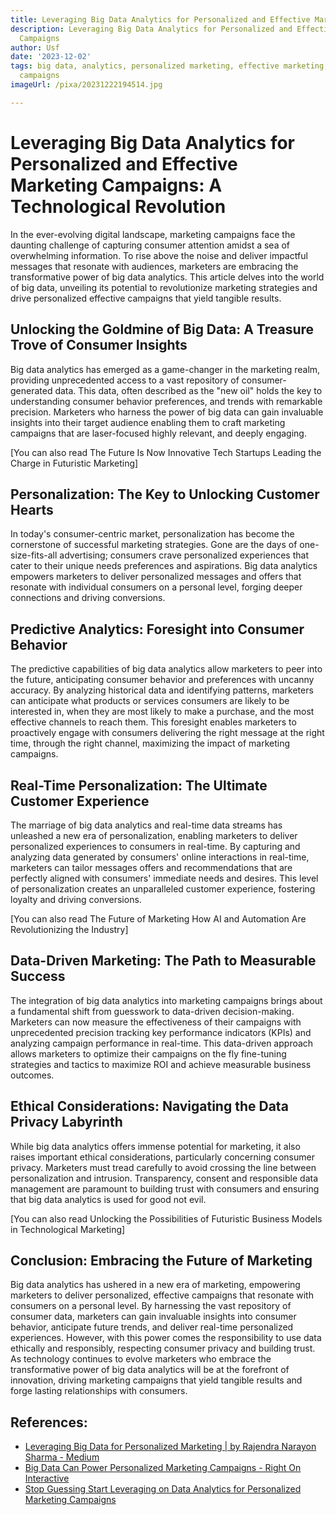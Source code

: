 ```yaml
---
title: Leveraging Big Data Analytics for Personalized and Effective Marketing Campaigns
description: Leveraging Big Data Analytics for Personalized and Effective Marketing
  Campaigns
author: Usf
date: '2023-12-02'
tags: big data, analytics, personalized marketing, effective marketing, marketing
  campaigns
imageUrl: /pixa/20231222194514.jpg

---
```

# Leveraging Big Data Analytics for Personalized and Effective Marketing Campaigns: A Technological Revolution

In the ever-evolving digital landscape, marketing campaigns face the daunting challenge  of capturing consumer attention amidst  a sea of overwhelming information. To rise above the noise  and deliver impactful messages that  resonate with  audiences, marketers are embracing  the  transformative power of big data analytics. This article delves into the world of big data, unveiling its potential to revolutionize marketing strategies  and drive  personalized effective campaigns that yield tangible results.

## Unlocking the Goldmine  of Big Data: A Treasure Trove of Consumer Insights

Big data analytics  has emerged as a game-changer in the marketing realm, providing unprecedented access to a vast repository of consumer-generated data. This data, often described as the "new  oil"  holds the key to understanding consumer behavior preferences, and trends with  remarkable precision.  Marketers who harness the power  of big data can gain invaluable insights into their target audience enabling them to craft marketing campaigns that are laser-focused highly relevant, and deeply engaging.

[You can  also  read The Future Is Now Innovative Tech Startups  Leading the Charge in Futuristic Marketing]


##  Personalization: The Key to Unlocking  Customer Hearts

In today's consumer-centric market, personalization has become the cornerstone of successful marketing strategies. Gone are the days of one-size-fits-all advertising; consumers crave  personalized experiences that cater to their unique  needs preferences and aspirations. Big data analytics empowers marketers to deliver personalized messages and offers that resonate with individual consumers on a  personal level, forging deeper connections and driving conversions.

## Predictive Analytics: Foresight into Consumer Behavior

The predictive  capabilities of big data analytics allow marketers to peer  into the  future, anticipating consumer behavior and preferences with uncanny accuracy. By analyzing historical data and  identifying patterns, marketers can anticipate what  products or services consumers are likely  to be interested  in, when they are most likely to make a purchase, and the most effective channels to reach them. This foresight enables marketers to  proactively engage with consumers  delivering the right message at the right time, through the right channel, maximizing the impact of marketing campaigns.

## Real-Time Personalization: The Ultimate Customer Experience

The marriage of big data analytics  and real-time data streams has unleashed a  new era of  personalization, enabling marketers to deliver personalized experiences to consumers in  real-time. By capturing and analyzing data generated  by consumers' online interactions in real-time, marketers can tailor messages  offers and recommendations that are perfectly aligned  with consumers' immediate needs and desires. This level of personalization creates an unparalleled customer  experience, fostering  loyalty and driving conversions.

[You can also read The Future of  Marketing How AI and Automation Are Revolutionizing the Industry]


## Data-Driven Marketing: The Path to  Measurable Success

The integration of big data analytics into marketing campaigns brings about a fundamental  shift from guesswork  to data-driven decision-making. Marketers can now measure the effectiveness of their campaigns with unprecedented  precision tracking key performance indicators (KPIs) and analyzing campaign performance in real-time. This data-driven approach allows marketers to optimize  their campaigns on the fly fine-tuning strategies and tactics to maximize ROI and achieve measurable business outcomes.

## Ethical Considerations: Navigating the Data Privacy Labyrinth

While big data analytics offers immense potential  for  marketing, it also raises important ethical considerations, particularly concerning consumer privacy. Marketers must tread carefully to avoid  crossing the line between  personalization and intrusion. Transparency, consent and responsible data  management are paramount to building trust with consumers and ensuring that big data analytics  is used for  good not evil.

[You can also read Unlocking the Possibilities of Futuristic  Business Models in Technological Marketing]


## Conclusion: Embracing the Future of Marketing

Big data analytics  has ushered in a new era of marketing, empowering marketers to  deliver personalized, effective campaigns that resonate with consumers  on a personal level. By harnessing  the vast repository of consumer data, marketers can gain invaluable insights  into consumer behavior, anticipate future trends, and deliver real-time personalized  experiences. However, with this power  comes  the responsibility to  use  data ethically and responsibly, respecting consumer privacy and building trust. As technology continues to evolve marketers who embrace the transformative power of big data analytics will be at the forefront of innovation, driving marketing campaigns  that  yield tangible results and forge lasting relationships with consumers.

## References:
- [Leveraging Big Data for Personalized Marketing | by Rajendra Narayon Sharma - Medium](https://medium.com/@rajendro/leveraging-big-data-for-personalized-marketing-a4d176230f6a)
- [Big Data Can Power Personalized Marketing Campaigns - Right On Interactive](https://www.rightoninteractive.com/customer-lifecycle-marketing/big-data-personalized-marketing-campaigns/)
- [Stop Guessing Start Leveraging on Data Analytics for Personalized Marketing Campaigns](https://www.linkedin.com/pulse/stop-guessing-start-leveraging-data-analytics-marketing-damas)
